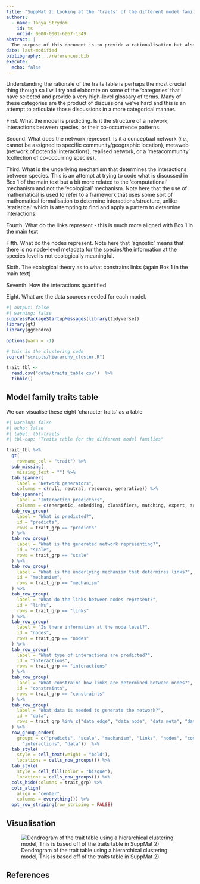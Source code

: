 ```yaml
---
title: "SuppMat 2: Looking at the 'traits' of the different model families"
authors:
  - name: Tanya Strydom
    id: ts
    orcid: 0000-0001-6067-1349
abstract: |
  The purpose of this document is to provide a rationalisation but also 'formalisation' of the different model families of sorts. This starts of by trying to construct a 'traits' table that focuses on what the resulting network is (is it a prediction of structure or is it a prediction of interactions), how the resulting network is encoded (*i.e.,* its anatomy) as well as trying to identify what type of data are needed to 'parametrise' the model. Finally we take this traits table and feed it into a hierarchical clustering model to sort of see how our broader *a priori* ideas of models being either topology generators or interaction predictors.
date: last-modified
bibliography: ../references.bib
execute:
  echo: false
---
```


Understanding the rationale of the traits table is perhaps the most crucial thing though so I will try and elaborate on some of the 'categories' that I have selected and provide a very high-level glossary of terms. Many of these categories are the product of discussions we've hard and this is an attempt to articulate those discussions in a more categorical manner.

First. What the model is predicting. Is it the structure of a network, interactions between species, or their co-occurrence patterns.

Second. What does the network represent. Is it a conceptual network (*i.e.,* cannot be assigned to specific community/geographic location), metaweb (network of potential interactions), realised network, or a 'metacommunity' (collection of co-occurring species).

Third. What is the underlying mechanism that determines the interactions between species. This is an attempt at trying to code what is discussed in Box 1 of the main text but a bit more related to the 'computational' mechanism and not the 'ecological' mechanism. Note here that the use of mathematical is used to refer to a framework that uses some sort of mathematical formalisation to determine interactions/structure, unlike 'statistical' which is attempting to find and apply a pattern to determine interactions.

Fourth. What do the links represent - this is much more aligned with Box 1 in the main text

Fifth. What do the nodes represent. Note here that 'agnostic' means that there is no node-level metadata for the species/the information at the species level is not ecologically meaningful.

Sixth. The ecological theory as to what constrains links (again Box 1 in the main text)

Seventh. How the interactions quantified

Eight. What are the data sources needed for each model.

```r
#| output: false
#| warning: false
suppressPackageStartupMessages(library(tidyverse))
library(gt)
library(ggdendro)

options(warn = -1)

# this is the clustering code
source("scripts/hierarchy_cluster.R")

trait_tbl <-
  read.csv("data/traits_table.csv")  %>% 
  tibble()
```

## Model family traits table

We can visualise these eight 'character traits' as a table 

```r
#| warning: false
#| echo: false
#| label: tbl-traits
#| tbl-cap: "Traits table for the different model families"

trait_tbl %>% 
  gt(
    rowname_col = "trait") %>% 
  sub_missing(
    missing_text = "") %>% 
  tab_spanner(
    label = "Network generators",
    columns = c(null, neutral, resource, generative)) %>% 
  tab_spanner(
    label = "Interaction predictors",
    columns = c(energetic, embedding, classifiers, matching, expert, scavenging))  %>%
  tab_row_group(
    label = "What is predicted?",
    id = "predicts",
    rows = trait_grp == "predicts"
  ) %>%
  tab_row_group(
    label = "What is the generated network representing?",
    id = "scale",
    rows = trait_grp == "scale"
  ) %>% 
  tab_row_group(
    label = "What is the underlying mechanism that determines links?",
    id = "mechanism",
    rows = trait_grp == "mechanism"
  ) %>%
  tab_row_group(
    label = "What do the links between nodes represent?",
    id = "links",
    rows = trait_grp == "links"
  ) %>%
  tab_row_group(
    label = "Is there information at the node level?",
    id = "nodes",
    rows = trait_grp == "nodes"
  ) %>%
  tab_row_group(
    label = "What type of interactions are predicted?",
    id = "interactions",
    rows = trait_grp == "interactions"
  ) %>%
  tab_row_group(
    label = "What constrains how links are determined between nodes?",
    id = "constraints",
    rows = trait_grp == "constraints"
  ) %>% 
  tab_row_group(
    label = "What data is needed to generate the network?",
    id = "data",
    rows = trait_grp %in% c("data_edge", "data_node", "data_meta", "data_network")
  ) %>% 
  row_group_order(
    groups = c("predicts", "scale", "mechanism", "links", "nodes", "constraints", 
      "interactions", "data"))  %>% 
  tab_style(
    style = cell_text(weight = "bold"),
    locations = cells_row_groups()) %>% 
  tab_style(
    style = cell_fill(color = "bisque"),
    locations = cells_row_groups()) %>% 
  cols_hide(columns = trait_grp) %>% 
  cols_align(
    align = "center",
    columns = everything()) %>% 
  opt_row_striping(row_striping = FALSE)

```

## Visualisation

![Dendrogram of the trait table using a hierarchical clustering model, This is based off of the traits table in SuppMat 2)](../images/dendo.png){#fig-dendro}

## References {.unnumbered}

::: {#refs}
:::